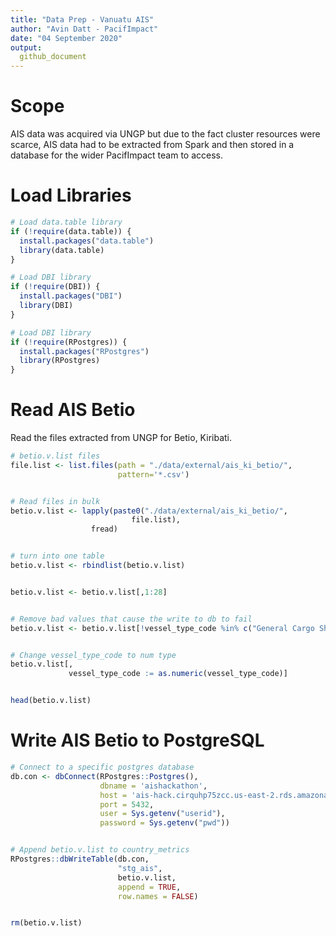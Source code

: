 ```yaml
---
title: "Data Prep - Vanuatu AIS"
author: "Avin Datt - PacifImpact"
date: "04 September 2020"
output: 
  github_document
---
```


# Scope 

AIS data was acquired via UNGP but due to the fact cluster resources were scarce, AIS data had to be extracted from Spark and then stored in a database for the wider PacifImpact team to access. 

# Load Libraries

```r
# Load data.table library
if (!require(data.table)) {
  install.packages("data.table")
  library(data.table)
}

# Load DBI library
if (!require(DBI)) {
  install.packages("DBI")
  library(DBI)
}

# Load DBI library
if (!require(RPostgres)) {
  install.packages("RPostgres")
  library(RPostgres)
}

```

# Read AIS Betio

Read the files extracted from UNGP for Betio, Kiribati. 

```r
# betio.v.list files
file.list <- list.files(path = "./data/external/ais_ki_betio/", 
                        pattern='*.csv')


# Read files in bulk
betio.v.list <- lapply(paste0("./data/external/ais_ki_betio/",
                           file.list),
                  fread)


# turn into one table 
betio.v.list <- rbindlist(betio.v.list)


betio.v.list <- betio.v.list[,1:28]


# Remove bad values that cause the write to db to fail
betio.v.list <- betio.v.list[!vessel_type_code %in% c("General Cargo Ship", "S-AIS", "TARAWA")]


# Change vessel_type_code to num type 
betio.v.list[,
             vessel_type_code := as.numeric(vessel_type_code)]


head(betio.v.list)
```

# Write AIS Betio to PostgreSQL

```r
# Connect to a specific postgres database
db.con <- dbConnect(RPostgres::Postgres(),
                    dbname = 'aishackathon', 
                    host = 'ais-hack.cirquhp75zcc.us-east-2.rds.amazonaws.com', 
                    port = 5432, 
                    user = Sys.getenv("userid"),
                    password = Sys.getenv("pwd"))


# Append betio.v.list to country_metrics
RPostgres::dbWriteTable(db.con,
                        "stg_ais",
                        betio.v.list,
                        append = TRUE,
                        row.names = FALSE)


rm(betio.v.list)

```

